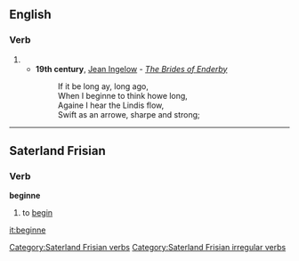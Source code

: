 ==English==

===Verb===
{{infl|en|verb}}

# {{obsolete spelling of|begin}}
#*'''19th century''', [[w:Jean Ingelow|Jean Ingelow]] - ''[[s:The Brides of Enderby|The Brides of Enderby]]''
#*:If it be long ay, long ago,
#*:When I beginne to think howe long,
#*:Againe I hear the Lindis flow,
#*:Swift as an arrowe, sharpe and strong;

----

==Saterland Frisian==

===Verb===
'''beginne'''

# to [[begin]]

[[Category:Saterland Frisian verbs]]
[[Category:Saterland Frisian irregular verbs]]

[[it:beginne]]